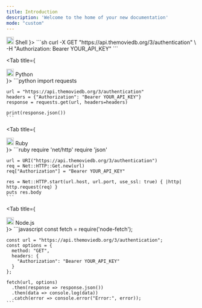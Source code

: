 ```yaml
---
title: Introduction
description: 'Welcome to the home of your new documentation'
mode: "custom"
---
```


<Tabs>
  <Tab title={
    <div className="flex items-center gap-2">
      <img src="https://cdn.jsdelivr.net/gh/devicons/devicon/icons/bash/bash-original.svg" width="20" height="20" />
      Shell
    </div>
  }>
    ```sh
    curl -X GET "https://api.themoviedb.org/3/authentication" \
         -H "Authorization: Bearer YOUR_API_KEY"
    ```
  </Tab>

  <Tab title={
    <div className="flex items-center gap-2">
      <img src="https://cdn.jsdelivr.net/gh/devicons/devicon/icons/python/python-original.svg" width="20" height="20" />
      Python
    </div>
  }>
    ```python
    import requests

    url = "https://api.themoviedb.org/3/authentication"
    headers = {"Authorization": "Bearer YOUR_API_KEY"}
    response = requests.get(url, headers=headers)

    print(response.json())
    ```
  </Tab>

  <Tab title={
    <div className="flex items-center gap-2">
      <img src="https://cdn.jsdelivr.net/gh/devicons/devicon/icons/ruby/ruby-original.svg" width="20" height="20" />
      Ruby
    </div>
  }>
    ```ruby
    require 'net/http'
    require 'json'

    url = URI("https://api.themoviedb.org/3/authentication")
    req = Net::HTTP::Get.new(url)
    req["Authorization"] = "Bearer YOUR_API_KEY"

    res = Net::HTTP.start(url.host, url.port, use_ssl: true) { |http| http.request(req) }
    puts res.body
    ```
  </Tab>

  <Tab title={
    <div className="flex items-center gap-2">
      <img src="https://cdn.jsdelivr.net/gh/devicons/devicon/icons/nodejs/nodejs-original.svg" width="20" height="20" />
      Node.js
    </div>
  }>
    ```javascript
    const fetch = require('node-fetch');

    const url = "https://api.themoviedb.org/3/authentication";
    const options = {
      method: "GET",
      headers: {
        "Authorization": "Bearer YOUR_API_KEY"
      }
    };

    fetch(url, options)
      .then(response => response.json())
      .then(data => console.log(data))
      .catch(error => console.error("Error:", error));
    ```
  </Tab>
</Tabs>
